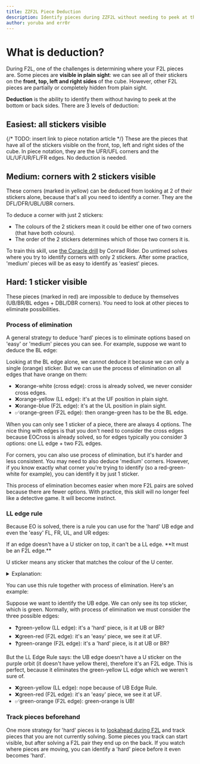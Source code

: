 ```yaml
---
title: ZZF2L Piece Deduction
description: Identify pieces during ZZF2L without needing to peek at the back/bottom sides.
author: yoruba and err0r
---
```



# What is deduction?

During F2L, one of the challenges is determining where your F2L pieces are. Some pieces are **visible in plain sight**: we can see all of their stickers on the **front, top, left and right sides** of the cube. However, other F2L pieces are partially or completely hidden from plain sight.

**Deduction** is the ability to identify them without having to peek at the bottom or back sides. There are 3 levels of deduction:

## Easiest: all stickers visible

<TwistyPlayer
  background="none"
  controlPanel="none"
  experimentalStickering="picture"
  experimentalSprite="/assets/deduction-easy.png"
  experimentalHintSprite="/assets/deduction-easy-hint.png"
  cameraLongitude="20"
/>

{/* TODO: insert link to piece notation article */}
These are the pieces that have all of the stickers visible on the front, top, left and right sides of the cube. In piece notation, they are the UFR/UFL corners and the UL/UF/UR/FL/FR edges. No deduction is needed.

## Medium: corners with 2 stickers visible

<TwistyPlayer
  background="none"
  controlPanel="none"
  experimentalStickering="picture"
  experimentalSprite="/assets/deduction-medium.png"
  experimentalHintSprite="/assets/deduction-medium-hint.png"
  cameraLongitude="20"
/>

These corners (marked in yellow) can be deduced from looking at 2 of their stickers alone, because that's all you need to identify a corner. They are the DFL/DFR/UBL/UBR corners.

To deduce a corner with just 2 stickers:

- The colours of the 2 stickers mean it could be either one of two corners (that have both colours).
- The order of the 2 stickers determines which of those two corners it is.

To train this skill, use [the Coracle drill](http://cube.rider.biz/coracle.html) by Conrad Rider. Do untimed solves where you try to identify corners with only 2 stickers. After some practice, 'medium' pieces will be as easy to identify as 'easiest' pieces.

## Hard: 1 sticker visible

<TwistyPlayer
  background="none"
  controlPanel="none"
  experimentalStickering="picture"
  experimentalSprite="/assets/deduction-hard.png"
  experimentalHintSprite="/assets/deduction-hard-hint.png"
  cameraLongitude="20"
/>

These pieces (marked in red) are impossible to deduce by themselves (UB/BR/BL edges + DBL/DBR corners). You need to look at other pieces to eliminate possibilities.

### Process of elimination

A general strategy to deduce 'hard' pieces is to eliminate options based on 'easy' or 'medium' pieces you can see. For example, suppose we want to deduce the BL edge:

<TwistyPlayer
  background="none"
  controlPanel="none"
  experimentalStickering="picture"
  experimentalSprite="/assets/deduction-example-1.png"
  cameraLongitude="-35"
/>

Looking at the BL edge alone, we cannot deduce it because we can only a single (orange) sticker. But we can use the process of elimination on all edges that have orange on them:

- ❌orange-white (cross edge): cross is already solved, we never consider cross edges.
- ❌orange-yellow (LL edge): it's at the UF position in plain sight.
- ❌orange-blue (F2L edge): it's at the UL position in plain sight.
- ✅orange-green (F2L edge): then orange-green has to be the BL edge.

When you can only see 1 sticker of a piece, there are always 4 options. The nice thing with edges is that you don't need to consider the cross edges because EOCross is already solved, so for edges typically you consider 3 options: one LL edge + two F2L edges.

For corners, you can also use process of elimination, but it's harder and less consistent. You may need to also deduce 'medium' corners. However, if you know exactly what corner you're trying to identify (so a red-green-white for example), you can identify it by just 1 sticker.

This process of elimination becomes easier when more F2L pairs are solved because there are fewer options. With practice, this skill will no longer feel like a detective game. It will become instinct.

### LL edge rule

Because EO is solved, there is a rule you can use for the 'hard' UB edge and even the 'easy' FL, FR, UL, and UR edges:

<Callout>
  If an edge doesn't have a U sticker on top, it can't be a LL edge. **It must
  be an F2L edge.**
</Callout>

U sticker means any sticker that matches the colour of the U center.

<details>
<summary>Explanation:</summary>
Since EOCross is solved, all bottom edges are solved. So during F2L, there are two types of edges: F2L edges (belonging to an F2L pair) and LL edges. LL edges belong to the top (U) layer, so they'll always have a U sticker.

Typically, you need to see both stickers of an edge to tell if it's a LL edge. However, there is a special rule for stickers on the ['purple orbit'](/tutorial/eo#orbits). Because EO is solved, U stickers will always be on the purple orbit. This means: if an edge is an LL edge, you will see a U sticker on the purple orbit. If you don't see a U sticker there, the edge is an F2L edge.
Since EOCross is solved, all bottom edges are solved. So during F2L, there are two types of edges: F2L edges (belonging to an F2L pair) and LL edges. LL edges belong to the top layer, so they'll always have a U sticker (a sticker that matches the colour of the U center).

</details>

You can use this rule together with process of elimination. Here's an example:

<TwistyPlayer
  background="none"
  controlPanel="none"
  experimentalStickering="picture"
  experimentalSprite="/assets/deduction-example-2.png"
/>

Suppose we want to identify the UB edge. We can only see its top sticker, which is green. Normally, with process of elimination we must consider the three possible edges:

- ❓green-yellow (LL edge): it's a 'hard' piece, is it at UB or BR?
- ❌green-red (F2L edge): it's an 'easy' piece, we see it at UF.
- ❓green-orange (F2L edge): it's a 'hard' piece, is it at UB or BR?

But the LL Edge Rule says: the UB edge doesn't have a U sticker on the purple orbit (it doesn't have yellow there), therefore it's an F2L edge. This is perfect, because it eliminates the green-yellow LL edge which we weren't sure of.

- ❌green-yellow (LL edge): nope because of UB Edge Rule.
- ❌green-red (F2L edge): it's an 'easy' piece, we see it at UF.
- ✅green-orange (F2L edge): green-orange is UB!

### Track pieces beforehand

One more strategy for 'hard' pieces is to [lookahead during F2L](/improvement-guide/zzf2l/lookahead) and track pieces that you are not currently solving. Some pieces you track can start visible, but after solving a F2L pair they end up on the back. If you watch where pieces are moving, you can identify a 'hard' piece before it even becomes 'hard'.
